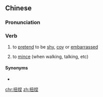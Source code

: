 ==Chinese==
{{zh-forms}}

===Pronunciation===
{{zh-pron
|m=niǔnie
|c=nau2 nip6
|mn=qz:liú-ni̍h/xm,zz:niú-ni̍h
|cat=v
}}

===Verb===
{{zh-verb}}

# to [[pretend]] to be [[shy]], [[coy]] or [[embarrassed]]
#: {{zh-x|她 扭捏 了 好 半天 才 說 出來 話。 |She '''acted shy''' for a quite while before she spoke.}}
# to [[mince]] (when walking, talking, etc)
#: {{zh-x|那 位 女 明星 扭捏 地{de} 走 過 舞臺。 |The female star '''minced''' onto the stage.}}

====Synonyms====
* {{zh-l|扭扭捏捏}}

[[chr:扭捏]]
[[zh:扭捏]]
